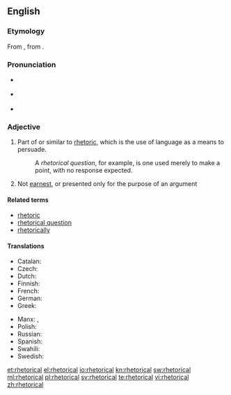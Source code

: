 {{was wotd|2007|February|26}}
==English==

===Etymology===
From {{etyl|la}} {{term|rhetoricus|rhētoricus}}, from {{etyl|grc}} {{term|ῥητορικός|tr=rhētorikos||concerning public speaking|sc=Grek}}.

===Pronunciation===
* {{a|RP}} {{IPA|/rɪˈtɒr.ɪ.kəl/|/rəˈtɒr.ɪ.kəl/}}
* {{a|US}} {{IPA|/rɪˈtɔːrɪkəl/|/rəˈtɔːrɪkəl/}}
* {{audio|en-us-rhetorical.ogg|Audio (US)}}

===Adjective===
{{en-adj|-}}

# Part of or similar to [[rhetoric]], which is the use of language as a means to persuade.
#: A ''rhetorical question'', for example, is one used merely to make a point, with no response expected.
# Not [[earnest]], or presented only for the purpose of an argument

====Related terms====
* [[rhetoric]]
* [[rhetorical question]]
* [[rhetorically]]

====Translations====
{{trans-top|part of or similar to rhetoric}}
* Catalan: {{t|ca|retòric}}
* Czech: {{t-|cs|řečnický|m}}
* Dutch: {{t-|nl|retorisch}}
* Finnish: {{t+|fi|retorinen}}
* French: {{t+|fr|rhétorique}}
* German: {{t+|de|rhetorisch}}
* Greek: {{t+|el|ρητορικός|tr=ritorikós}}
{{trans-mid}}
* Manx: {{t|gv|retrickagh}}, {{t|gv|so-loayrtagh}}
* Polish: {{t|pl|retoryczny|m}}
* Russian: {{t|ru|риторический|sc=Cyrl|tr=ritoríčeskij|alt=ритори́ческий}}
* Spanish: {{t-|es|retórico}}
* Swahili: {{t+|sw|balagha|xs=Swahili}}
* Swedish: {{t|sv|retorisk}}
{{trans-bottom}}

[[et:rhetorical]]
[[el:rhetorical]]
[[io:rhetorical]]
[[kn:rhetorical]]
[[sw:rhetorical]]
[[ml:rhetorical]]
[[pl:rhetorical]]
[[sv:rhetorical]]
[[te:rhetorical]]
[[vi:rhetorical]]
[[zh:rhetorical]]